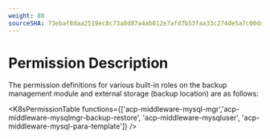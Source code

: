 ```yaml
---
weight: 80
sourceSHA: 73ebaf8daa2519ec8c73a8d87a4ab012e7afd7b53faa33c274de5a7c00dd3a90
---
```


# Permission Description

The permission definitions for various built-in roles on the backup management module and external storage (backup location) are as follows:

<K8sPermissionTable functions={['acp-middleware-mysql-mgr','acp-middleware-mysqlmgr-backup-restore', 'acp-middleware-mysqluser', 'acp-middleware-mysql-para-template']} />

